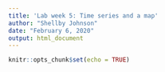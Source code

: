 ```yaml
---
title: 'Lab week 5: Time series and a map'
author: "Shellby Johnson"
date: "February 6, 2020"
output: html_document
---
```


```r
knitr::opts_chunk$set(echo = TRUE)
```

